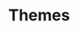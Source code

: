 

<Meta title="Themes/Themes" />

# Themes
<Grid>
    <div/>
    <FigmaImage
        src="https://www.figma.com/file/6yvSenpvK9L8892ruW7XI6/Portal?node-id=2%3A115"
        alt="Talend light theme"
        full
    />
    <FigmaImage
        src="https://www.figma.com/file/6yvSenpvK9L8892ruW7XI6/Portal?node-id=2%3A72"
        alt="Talend dark theme"
        full
    />
</Grid>
<Themes themes={[light, dark]} />
